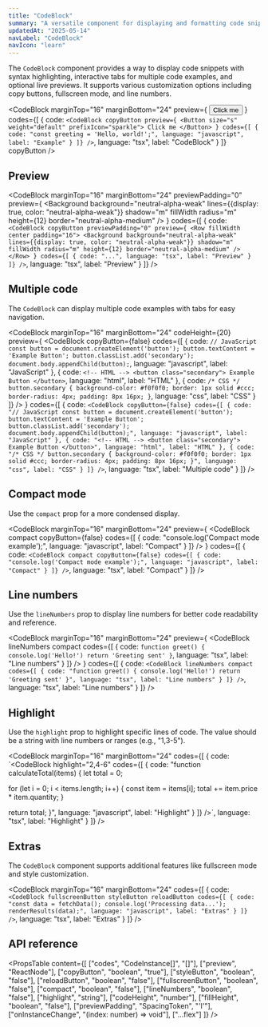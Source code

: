 ```yaml
---
title: "CodeBlock"
summary: "A versatile component for displaying and formatting code snippets with syntax highlighting, copy functionality, and interactive previews."
updatedAt: "2025-05-14"
navLabel: "CodeBlock"
navIcon: "learn"
---
```


The `CodeBlock` component provides a way to display code snippets with syntax highlighting, interactive tabs for multiple code examples, and optional live previews. It supports various customization options including copy buttons, fullscreen mode, and line numbers.

<CodeBlock
  marginTop="16"
  marginBottom="24"
  preview={
    <Button size="s" weight="default" prefixIcon="sparkle">Click me</Button>
  }
  codes={[
    {
      code:
`<CodeBlock
  copyButton
  preview={
    <Button size="s" weight="default" prefixIcon="sparkle">
      Click me
    </Button>
  }
  codes={[
    {
      code: "const greeting = 'Hello, world!';",
      language: "javascript",
      label: "Example"
    }
  ]}
/>`,
      language: "tsx",
      label: "CodeBlock"
    }
  ]}
  copyButton
/>

## Preview

<CodeBlock
  marginTop="16"
  marginBottom="24"
	previewPadding="0"
  preview={
    <Row fillWidth center padding="16">
      <Background
        background="neutral-alpha-weak"
        lines={{display: true, color: "neutral-alpha-weak"}}
        shadow="m"
        fillWidth
        radius="m"
        height={12}
        border="neutral-alpha-medium"
      />
    </Row>
  }
	codes={[
		{
			code:
`<CodeBlock
		copyButton
		previewPadding="0"
		preview={
			<Row fillWidth center padding="16">
				<Background
					background="neutral-alpha-weak"
					lines={{display: true, color: "neutral-alpha-weak"}}
					shadow="m"
					fillWidth
					radius="m"
					height={12}
					border="neutral-alpha-medium"
				/>
			</Row>
		}
		codes={[
			{
				code: "...",
				language: "tsx",
				label: "Preview"
			}
		]}
/>`,
			language: "tsx",
			label: "Preview"
		}
	]}
/>

## Multiple code

The `CodeBlock` can display multiple code examples with tabs for easy navigation.

<CodeBlock
  marginTop="16"
  marginBottom="24"
  codeHeight={20}
  preview={
    <CodeBlock
        copyButton={false}
      codes={[
        {
          code:
`// JavaScript
const button = document.createElement('button');
button.textContent = 'Example Button';
button.classList.add('secondary');
document.body.appendChild(button);`,
          language: "javascript",
          label: "JavaScript"
        },
        {
          code:
`<!-- HTML -->
<button class="secondary">
    Example Button
</button>`,
          language: "html",
          label: "HTML"
        },
        {
          code:
`/* CSS */
button.secondary {
    background-color: #f0f0f0;
    border: 1px solid #ccc;
    border-radius: 4px;
    padding: 8px 16px;
}`,
          language: "css",
          label: "CSS"
        }
      ]}
    />
  }
  codes={[
    {
      code:
`<CodeBlock
    copyButton={false}
    codes={[
      {
        code:
"// JavaScript
const button = document.createElement('button');
button.textContent = 'Example Button';
button.classList.add('secondary');
document.body.appendChild(button);",
        language: "javascript",
        label: "JavaScript"
      },
      {
        code:
"<!-- HTML -->
<button class="secondary">
    Example Button
</button>",
        language: "html",
        label: "HTML"
    },
    {
        code:
"/* CSS */
button.secondary {
    background-color: #f0f0f0;
    border: 1px solid #ccc;
    border-radius: 4px;
    padding: 8px 16px;
}",
        language: "css",
        label: "CSS"
      }
    ]}
/>`,
      language: "tsx",
      label: "Multiple code"
    }
  ]}
/>

## Compact mode

Use the `compact` prop for a more condensed display.

<CodeBlock
  marginTop="16"
  marginBottom="24"
  preview={
    <CodeBlock
			compact
			copyButton={false}
			codes={[
				{
					code: "console.log('Compact mode example');",
					language: "javascript",
					label: "Compact"
				}
			]}
    />
  }
  codes={[
    {
      code:
`<CodeBlock
		compact
		copyButton={false}
		codes={[
			{
				code: "console.log('Compact mode example');",
				language: "javascript",
				label: "Compact"
			}
		]}
/>`,
      language: "tsx",
      label: "Compact"
    }
  ]}
/>

## Line numbers

Use the `lineNumbers` prop to display line numbers for better code readability and reference.

<CodeBlock
  marginTop="16"
  marginBottom="24"
  preview={
    <CodeBlock
        lineNumbers
				compact
        codes={[
          {
            code:
`function greet() {
		console.log('Hello!')
		return 'Greeting sent'
}`,
            language: "tsx",
            label: "Line numbers"
          }
        ]}
    />
  }
  codes={[
    {
      code:
`<CodeBlock
		lineNumbers
		compact
		codes={[
    {
      code:
"function greet() {
		console.log('Hello!')
		return 'Greeting sent'
}",
      language: "tsx",
      label: "Line numbers"
    }
  ]}
/>`,
      language: "tsx",
      label: "Line numbers"
    }
  ]}
/>

## Highlight

Use the `highlight` prop to highlight specific lines of code. The value should be a string with line numbers or ranges (e.g., "1,3-5").

<CodeBlock
  marginTop="16"
  marginBottom="24"
  codes={[
    {
      code:
`<CodeBlock
		highlight="2,4-6"
		codes={[
			{
				code:
"function calculateTotal(items) {
let total = 0;
	
for (let i = 0; i < items.length; i++) {
		const item = items[i];
		total += item.price * item.quantity;
}
	
return total;
}",
				language: "javascript",
				label: "Highlight"
			}
		]}
/>`,
      language: "tsx",
      label: "Highlight"
    }
  ]}
/>

## Extras

The `CodeBlock` component supports additional features like fullscreen mode and style customization.

<CodeBlock
  marginTop="16"
  marginBottom="24"
  codes={[
    {
      code:
`<CodeBlock
		fullscreenButton
		styleButton
		reloadButton
		codes={[
			{
				code:
"const data = fetchData();
console.log('Processing data...');
renderResults(data);",
				language: "javascript",
				label: "Extras"
			}
		]}
/>`,
      language: "tsx",
      label: "Extras"
    }
  ]}
/>

## API reference

<PropsTable
  content={[
    ["codes", "CodeInstance[]", "[]"],
    ["preview", "ReactNode"],
    ["copyButton", "boolean", "true"],
    ["styleButton", "boolean", "false"],
    ["reloadButton", "boolean", "false"],
    ["fullscreenButton", "boolean", "false"],
    ["compact", "boolean", "false"],
    ["lineNumbers", "boolean", "false"],
    ["highlight", "string"],
    ["codeHeight", "number"],
    ["fillHeight", "boolean", "false"],
    ["previewPadding", "SpacingToken", "'l'"],
    ["onInstanceChange", "(index: number) => void"],
    ["...flex"]
  ]}
/>

